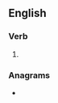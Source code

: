 ==English==

===Verb===
{{head|en|verb form}}

# {{en-third-person singular of|asperse}}

===Anagrams===
* {{anagrams|en|a=aeeprsss|preasses|repasses}}